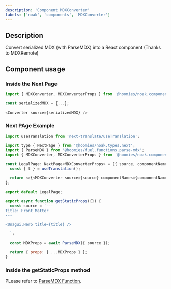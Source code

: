 ```yaml
---
description: 'Component MDXConverter'
labels: ['noak', 'components', 'MDXConverter']
---
```



## Description

Convert serialized MDX (with ParseMDX) into a React component (Thanks to MDXRemote)

## Component usage

### Inside the Next Page

```js
import { MDXConverter, MDXConverterProps } from '@hoomies/noak.components.mdx.converter';

const serializedMDX = {...};

<Converter source={serializedMDX} />
```

### Next PAge Example

```js
import useTranslation from 'next-translate/useTranslation';

import type { NextPage } from '@hoomies/noak.types.next';
import { ParseMDX } from '@hoomies/fuel.functions.parse-mdx';
import { MDXConverter, MDXConverterProps } from '@hoomies/noak.components.mdx.converter';

const LegalPage: NextPage<MDXConverterProps> = ({ source, componentNames }) => {
  const { t } = useTranslation();

  return <>{<MDXConverter source={source} componentNames={componentNames} />}</>;
};

export default LegalPage;

export async function getStaticProps({}) {
  const source = `---
title: Front Matter
---

<Unagui.Hero title={title} />

  `;

  const MDXProps = await ParseMDX({ source });

  return { props: { ...MDXProps } };
}
```

### Inside the getStaticProps method

PLease refer to [ParseMDX Function](https://bit.dev/hoomies/fuel/functions/parse-mdx).
